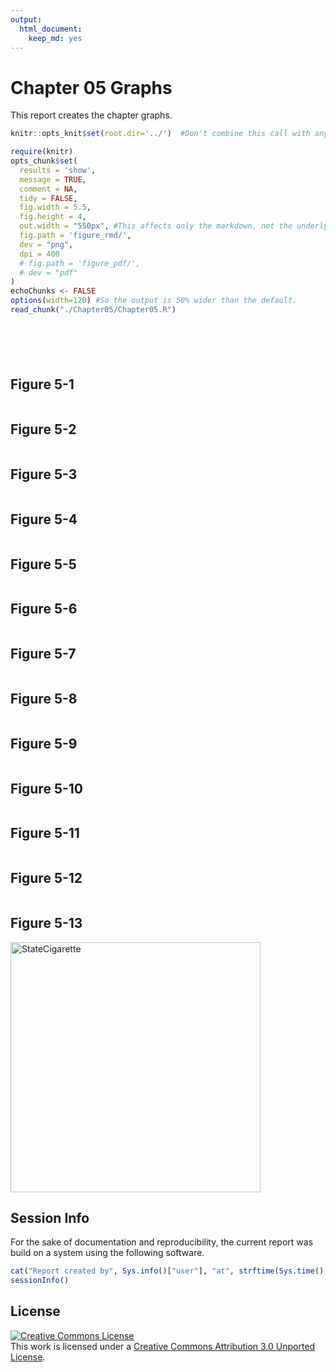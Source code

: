 ```yaml
---
output:
  html_document:
    keep_md: yes
---
```

Chapter 05 Graphs
=================================================
This report creates the chapter graphs.

<!--  Set the working directory to the repository's base directory; this assumes the report is nested inside of only one directory.-->
```r
knitr::opts_knit$set(root.dir='../')  #Don't combine this call with any other chunk -especially one that uses file paths.
```

<!-- Set the report-wide options, and point to the external code file. -->
```r
require(knitr)
opts_chunk$set(
  results = 'show', 
  message = TRUE,
  comment = NA, 
  tidy = FALSE,
  fig.width = 5.5, 
  fig.height = 4, 
  out.width = "550px", #This affects only the markdown, not the underlying png file.  The height will be scaled appropriately.
  fig.path = 'figure_rmd/',     
  dev = "png",
  dpi = 400
  # fig.path = 'figure_pdf/',     
  # dev = "pdf"
)
echoChunks <- FALSE
options(width=120) #So the output is 50% wider than the default.
read_chunk("./Chapter05/Chapter05.R") 
```
<!-- Load the packages.  Suppress the output when loading packages. --> 
```r
```

<!-- Load any Global functions and variables declared in the R file.  Suppress the output. --> 
```r
```

<!-- Declare any global functions specific to a Rmd output.  Suppress the output. --> 
```r
```

<!-- Load the datasets.   -->
```r
```

<!-- Tweak the datasets.   -->
```r
```

## Figure 5-1
```r
```
## Figure 5-2
```r
```
## Figure 5-3
```r
```
## Figure 5-4
```r
```
## Figure 5-5
```r
```
## Figure 5-6
```r
```
## Figure 5-7
```r
```
## Figure 5-8
```r
```
## Figure 5-9
```r
```
## Figure 5-10
```r
```
## Figure 5-11
```r
```
## Figure 5-12
```r
```
## Figure 5-13
<img src="./../Chapter03/figure_rmd/Figure03_09-1.png" alt="StateCigarette" style="width: 400px;"/>

## Session Info
For the sake of documentation and reproducibility, the current report was build on a system using the following software.

```r
cat("Report created by", Sys.info()["user"], "at", strftime(Sys.time(), "%Y-%m-%d, %H:%M %z"))
sessionInfo()
```

## License

<a rel="license" href="http://creativecommons.org/licenses/by/3.0/"><img alt="Creative Commons License" style="border-width:0" src="http://i.creativecommons.org/l/by/3.0/88x31.png" /></a><br />This work is licensed under a <a rel="license" href="http://creativecommons.org/licenses/by/3.0/">Creative Commons Attribution 3.0 Unported License</a>.
